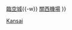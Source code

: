 {{鐵道路線
|模板名稱 = 關西機場線
|名稱 = [[File:JR logo (west).svg|25px|西日本旅客鐵道|link=西日本旅客鐵道]] [[關西機場線]] [[File:JRW kinki-S.svg|20px]]
|代表色 = #0072bc
|車站列表 = （[[Template:阪和線|天王寺、大阪方向]] ←）[[日根野站|日根野]]{{-w}} [[臨空城站|臨空城]]{{-w}} [[關西機場站|關西機場]]
}}<noinclude>
[[Category:西日本旅客鐵道路線模板|Kansai]]
</noinclude>